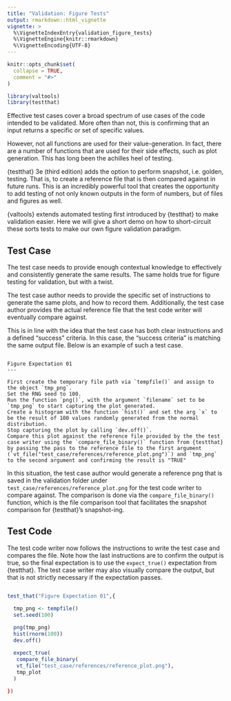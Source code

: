 ```yaml
---
title: "Validation: Figure Tests"
output: rmarkdown::html_vignette
vignette: >
  %\VignetteIndexEntry{validation_figure_tests}
  %\VignetteEngine{knitr::rmarkdown}
  %\VignetteEncoding{UTF-8}
---
```


```r
knitr::opts_chunk$set(
  collapse = TRUE,
  comment = "#>"
)
```

```r
library(valtools)
library(testthat)
```

Effective test cases cover a broad spectrum of use cases of the code intended to be validated. 
More often than not, this is confirming that an input returns a specific or set of specific values.

However, not all functions are used for their value-generation.
In fact, there are a number of functions that are used for their side effects, such as plot generation. 
This has long been the achilles heel of testing. 

{testthat} 3e (third edition) adds the option to perform snapshot, i.e. golden, testing. 
That is, to create a reference file that is then compared against in future runs. 
This is an incredibly powerful tool that creates the opportunity to add testing of not only known outputs in the form of numbers, but of files and figures as well.

{valtools} extends automated testing first introduced by {testthat} to make validation easier. Here we will give a short demo on how to short-circuit these sorts tests to make our own figure validation paradigm.

## Test Case

The test case needs to provide enough contextual knowledge to effectively and consistently generate the same results. The same holds true for figure testing for validation, but with a twist. 

The test case author needs to provide the specific set of instructions to generate the same plots, and how to record them. Additionally, the test case author provides the actual reference file that the test code writer will eventually compare against.

This is in line with the idea that the test case has both clear instructions and a defined "success" criteria. In this case, the "success criteria" is matching the same output file. Below is an example of such a test case.

```

Figure Expectation 01
---

First create the temporary file path via `tempfile()` and assign to the object `tmp_png`.
Set the RNG seed to 100.
Run the function `png()`, with the argument `filename` set to be `tmp_png` to start capturing the plot generated.
Create a histogram with the function `hist()` and set the arg `x` to be the result of 100 values randomly generated from the normal distribution.
Stop capturing the plot by calling `dev.off()`.
Compare this plot against the reference file provided by the the test case writer using the `compare_file_binary()` function from {testthat} by passing the pass to the reference file to the first argument (`vt_file("test_case/references/reference_plot.png")`) and `tmp_png` to the second argument and confirming the result is "TRUE"
```

In this situation, the test case author would generate a reference png that is saved in the validation folder under `test_case/references/reference_plot.png` for the test code writer to compare against. 
The comparison is done via the `compare_file_binary()` function, which is the file comparison tool that facilitates the snapshot comparison for {testthat}'s snapshot-ing.

## Test Code

The test code writer now follows the instructions to write the test case and compares the file. Note how the last instructions are to confirm the output is true, so the final expectation is to use the `expect_true()` expectation from {testthat}. The test case writer may also visually compare the output, but that is not strictly necessary if the expectation passes.

```r

test_that("Figure Expectation 01",{

  tmp_png <- tempfile()
  set.seed(100)
  
  png(tmp_png)
  hist(rnorm(100))
  dev.off()

  expect_true(
   compare_file_binary(
   vt_file("test_case/references/reference_plot.png"),
   tmp_plot
  )
  
})


```






